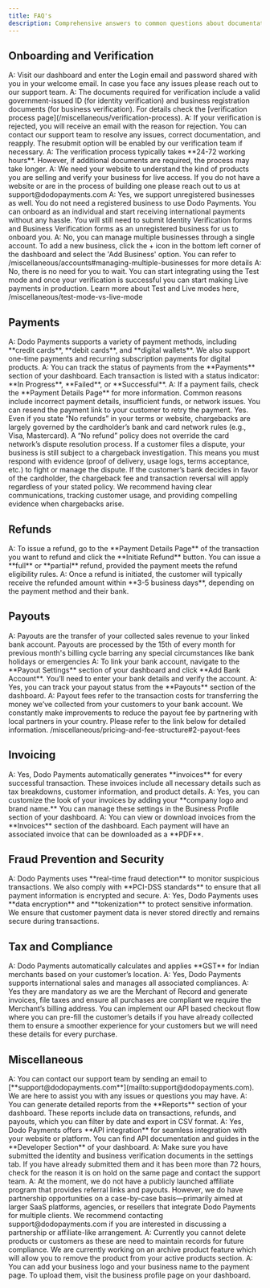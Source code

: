 ```yaml
---
title: FAQ's
description: Comprehensive answers to common questions about documentation, covering setup guides, user manuals, and how-to articles to help you navigate and make the most of our product.
---
```


## Onboarding and Verification

<Accordion title="Q1: How do I login to Dodo Payments Dashboard?">
  A: Visit our dashboard and enter the Login email and password shared with you in your welcome email. In case you face any issues please reach out to our support team.
</Accordion>

<Accordion title="Q2: What documents do I need to complete the verification process?">
  A: The documents required for verification include a valid government-issued ID (for identity verification) and business registration documents (for business verification). For details check the [verification process page](/miscellaneous/verification-process).
</Accordion>

<Accordion title="Q3: What happens if my verification is rejected?">
  A: If your verification is rejected, you will receive an email with the reason for rejection. You can contact our support team to resolve any issues, correct documentation, and reapply. The resubmit option will be enabled by our verification team if necessary.
</Accordion>

<Accordion title="Q4: How long does the verification process take?">
  A: The verification process typically takes **24-72 working hours**. However, if additional documents are required, the process may take longer.
</Accordion>

<Accordion title="Q5: I currently do not have a website for my business. Can I submit my company's linkedin page instead?">
  A: We need your website to understand the kind of products you are selling and verify your business for live access. If you do not have a website or are in the process of building one please reach out to us at support@dodopayments.com
</Accordion>

<Accordion title="Q6: I am an individual and I do not have a registered business. Can I still use dodo payments?">
  A: Yes, we support unregistered businesses as well. You do not need a registered business to use Dodo Payments. You can onboard as an individual and start receiving international payments without any hassle. You will still need to submit Identity Verification forms and Business Verification forms as an unregistered business for us to onboard you.
</Accordion>
  
<Accordion title="Q7: I want to integrate my other business with Dodo payments. Should I create a new account?">
  A: No, you can manage multiple businesses through a single account. To add a new business, click the + icon in the bottom left corner of the dashboard and select the 'Add Business' option.
You can refer to /miscellaneous/accounts#managing-multiple-businesses for more details
</Accordion>

<Accordion title="Q8. Should I wait for verification to complete before integrating dodo payments in my system?">
  A: No, there is no need for you to wait. You can start integrating using the Test mode and once your verification is successful you can start making Live payments in production. Learn more about Test and Live modes here,
/miscellaneous/test-mode-vs-live-mode
</Accordion>

## Payments

<Accordion title="Q9: What types of payments can I accept with Dodo Payments?">
  A: Dodo Payments supports a variety of payment methods, including **credit cards**, **debit cards**, and **digital wallets**. We also support one-time payments and recurring subscription payments for digital products.
</Accordion>

<Accordion title="Q10: How can I track payment statuses?">
  A: You can track the status of payments from the **Payments** section of your dashboard. Each transaction is listed with a status indicator: **In Progress**, **Failed**, or **Successful**.
</Accordion>

<Accordion title="Q11: What should I do if a payment fails?">
  A: If a payment fails, check the **Payment Details Page** for more information. Common reasons include incorrect payment details, insufficient funds, or network issues. You can resend the payment link to your customer to retry the payment.
</Accordion>

<Accordion title="Q12: Does the chargeback apply for business even if my business has a “No refund” policy?">
  Yes. Even if you state “No refunds” in your terms or website, chargebacks are largely governed by the cardholder’s bank and card network rules (e.g., Visa, Mastercard). A “No refund” policy does not override the card network’s dispute resolution process. If a customer files a dispute, your business is still subject to a chargeback investigation. This means you must respond with evidence (proof of delivery, usage logs, terms acceptance, etc.) to fight or manage the dispute. If the customer’s bank decides in favor of the cardholder, the chargeback fee and transaction reversal will apply regardless of your stated policy. We recommend having clear communications, tracking customer usage, and providing compelling evidence when chargebacks arise.
</Accordion>

## Refunds

<Accordion title="Q13: How do I issue a refund?">
  A: To issue a refund, go to the **Payment Details Page** of the transaction you want to refund and click the **Initiate Refund** button. You can issue a **full** or **partial** refund, provided the payment meets the refund eligibility rules.
</Accordion>

<Accordion title="Q14: How long does it take for a customer to receive their refund?">
  A: Once a refund is initiated, the customer will typically receive the refunded amount within **3-5 business days**, depending on the payment method and their bank.
</Accordion>

## Payouts

<Accordion title="Q15: How do payouts work with Dodo Payments?">
  A: Payouts are the transfer of your collected sales revenue to your linked bank account. Payouts are processed by the 15th of every month for previous month's billing cycle barring any special circumstances like bank holidays or emergencies
</Accordion>

<Accordion title="Q16: How do I link my bank account to receive payouts?">
  A: To link your bank account, navigate to the **Payout Settings** section of your dashboard and click **Add Bank Account**. You’ll need to enter your bank details and verify the account.
</Accordion>


<Accordion title="Q17: Can I track the status of my payouts?">
  A: Yes, you can track your payout status from the **Payouts** section of the dashboard.&#x20;
</Accordion>

<Accordion title="Q18: What are payout fees and how much are they?">
  A: Payout fees refer to the transaction costs for transferring the money we’ve collected from your customers to your bank account. We constantly make improvements to reduce the payout fee by partnering with local partners in your country. Please refer to the link below for detailed information.
  /miscellaneous/pricing-and-fee-structure#2-payout-fees
</Accordion>


## Invoicing

<Accordion title="Q19: Does Dodo Payments generate invoices automatically?">
  A: Yes, Dodo Payments automatically generates **invoices** for every successful transaction. These invoices include all necessary details such as tax breakdowns, customer information, and product details.
</Accordion>

<Accordion title="Q20: Can I customize the invoices?">
  A: Yes, you can customize the look of your invoices by adding your **company logo and brand name.** You can manage these settings in the Business Profile section of your dashboard.
</Accordion>

<Accordion title="Q21: How do I access or download an invoice?">
  A: You can view or download invoices from the **Invoices** section of the dashboard. Each payment will have an associated invoice that can be downloaded as a **PDF**.
</Accordion>

## Fraud Prevention and Security

<Accordion title="Q22: How does Dodo Payments protect my business from fraud?">
  A: Dodo Payments uses **real-time fraud detection** to monitor suspicious transactions. We also comply with **PCI-DSS standards** to ensure that all payment information is encrypted and secure.
</Accordion>

<Accordion title="Q23: Is my customer data secure with Dodo Payments?">
  A: Yes, Dodo Payments uses **data encryption** and **tokenization** to protect sensitive information. We ensure that customer payment data is never stored directly and remains secure during transactions.
</Accordion>

## Tax and Compliance

<Accordion title="Q24: How does Dodo Payments handle GST for Indian SaaS merchants?">
  A: Dodo Payments automatically calculates and applies **GST** for Indian merchants based on your customer’s location.
</Accordion>

<Accordion title="Q25: Does Dodo Payments handle international sales?">
  A: Yes, Dodo Payments supports international sales and manages all associated compliances.
</Accordion>

<Accordion title="Q26: Are address data such as city, state, zipcode fields mandatory? Can I exclude requesting those values from my customer?">
  A: Yes they are mandatory as we are the Merchant of Record and generate invoices, file taxes and ensure all purchases are compliant we require the Merchant’s billing address. You can implement our API based checkout flow where you can pre-fill the customer’s details if you have already collected them to ensure a smoother experience for your customers but we will need these details for every purchase.
</Accordion>

## Miscellaneous
<Accordion title="Q27: How do I contact support?">
  A: You can contact our support team by sending an email to [**support@dodopayments.com**](mailto:support@dodopayments.com). We are here to assist you with any issues or questions you may have.
</Accordion>

<Accordion title="Q28: How do I view reports on my transactions and payouts?">
  A: You can generate detailed reports from the **Reports** section of your dashboard. These reports include data on transactions, refunds, and payouts, which you can filter by date and export in CSV format.
</Accordion>

<Accordion title="Q29: Can I integrate Dodo Payments with my existing website or platform?">
  A: Yes, Dodo Payments offers **API integration** for seamless integration with your website or platform. You can find API documentation and guides in the **Developer Section** of your dashboard.
</Accordion>

<Accordion title="Q30: How to live mode access?">
  A: Make sure you have submitted the identity and business verification documents in the settings tab. If you have already submitted them and it has been more than 72 hours, check for the reason it is on hold on the same page and contact the support team.
</Accordion>

<Accordion title="Q31: Does dodo payments have an affiliate program?">
  A: At the moment, we do not have a publicly launched affiliate program that provides referral links and payouts. However, we do have partnership opportunities on a case-by-case basis—primarily aimed at larger SaaS platforms, agencies, or resellers that integrate Dodo Payments for multiple clients. We recommend contacting support@dodopayments.com if you are interested in discussing a partnership or affiliate-like arrangement.
</Accordion>

<Accordion title="Q32: How can I delete the products/customers that I have created?">
  A: Currently you cannot delete products or customers as these are need to maintain records for future compliance. We are currently working on an archive product feature which will allow you to remove the product from your active products section.
</Accordion>

<Accordion title="Q33: How can I have a custom UI for the payments page?">
  A: You can add your business logo and your business name to the payment page. To upload them, visit the business profile page on your dashboard.
</Accordion>
    
